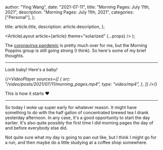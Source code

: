 
  author: "Ying Wang",
  date: "2021-07-11",
  title: "Morning Pages: July 11th, 2021",
  description: "Morning Pages: July 11th, 2021",
  categories: ["Personal"],
};

  title: article.title,
  description: article.description,
};

  <ArticleLayout article={article} theme="solarized" {...props} />
);

The [coronavirus
pandemic](https://en.wikipedia.org/wiki/2019-20_coronavirus_pandemic) is pretty
much over for me, but the Morning Poppins group is still going strong (I think).
So here's some of my brief thoughts.

---

Look baby! Here's a baby!

{/*<VideoPlayer
  sources={[
    {
      src: "/video/posts/2021/07/11/morning_pages.mp4",
      type: "video/mp4",
    },
  ]}
/>*/}

This is how it starts :heart:

---

So today I woke up super early for whatever reason. It might have something to
do with the half gallon of concentrated brewed tea I drank yesterday afternoon.
In any case, it's a good opportunity to start the day earlier. It's also quite
possibly the first time I did morning pages the day of and before everybody else
did.

Not quite sure what my day is going to pan out like, but I think I might go for
a run, and then maybe do a little studying at a coffee shop somewhere.
